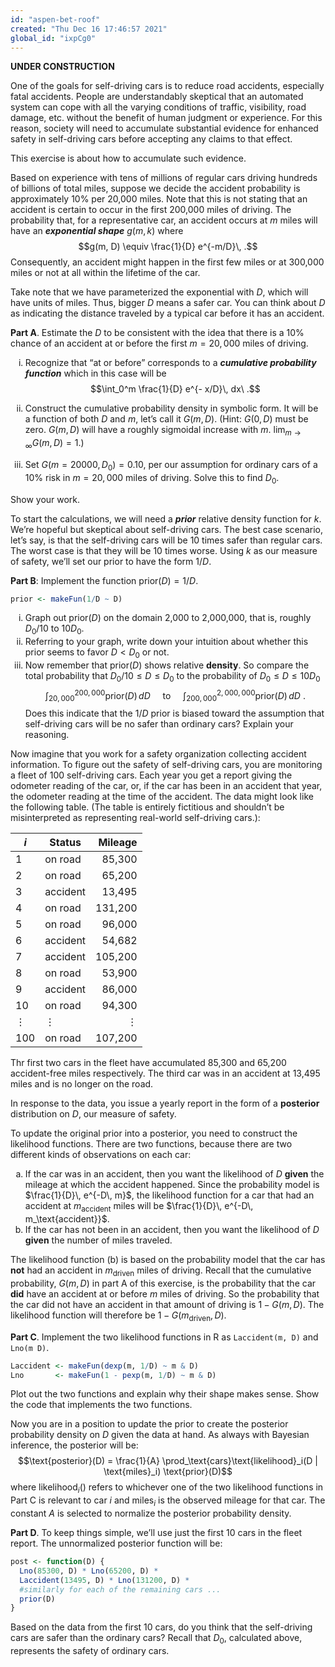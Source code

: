 ```yaml
---
id: "aspen-bet-roof"
created: "Thu Dec 16 17:46:57 2021"
global_id: "ixpCg0"
---
```


**UNDER CONSTRUCTION**


One of the goals for self-driving cars is to reduce road accidents, especially fatal accidents. People are understandably skeptical that an automated system can cope with all the varying conditions of traffic, visibility, road damage, etc. without the benefit of human judgment or experience. For this reason, society will need to accumulate substantial evidence for enhanced safety in self-driving cars before accepting any claims to that effect. 

This exercise is about how to accumulate such evidence. 

Based on experience with tens of millions of regular cars driving hundreds of billions of total miles, suppose we decide the accident probability is approximately 10% per 20,000 miles. Note that this is not stating that an accident is certain to occur in the first 200,000 miles of driving. The probability that, for a representative car, an accident occurs at $m$ miles will have an ***exponential shape*** $g(m, k)$ where $$g(m, D) \equiv \frac{1}{D} e^{-m/D}\, .$$ Consequently, an accident might happen in the first few miles or at 300,000 miles or not at all within the lifetime of the car. 

Take note that we have parameterized the exponential with $D$, which will have units of miles. Thus, bigger $D$ means a safer car. You can think about $D$ as indicating the distance traveled by a typical car before it has an accident.

**Part A**. Estimate the $D$ to be consistent with the idea that there is a 10% chance of an accident at or before the first $m=20,000$ miles of driving.

i. Recognize that "at or before" corresponds to a ***cumulative probability function*** which in this case will be $$\int_0^m \frac{1}{D} e^{- x/D}\, dx\ .$$

ii. Construct the cumulative probability density in symbolic form. It will be a function of both $D$ and $m$, let's call it $G(m, D)$. <!-- It will be $1- e^{- m/D}$ --> (Hint: $G(0, D)$ must be zero. $G(m, D)$ will have a roughly sigmoidal increase with $m$. $\lim_{m \rightarrow \infty} G(m, D) = 1$.)

iii. Set $G(m=20000, D_0) = 0.10$, per our assumption for ordinary cars of a 10% risk in $m=20,000$ miles of driving. Solve this to find $D_0$. <!-- It will be $k \approx 190,000$ miles -->
    
Show your work.
    
To start the calculations, we will need a ***prior*** relative density function for $k$. We're hopeful but skeptical about self-driving cars. The best case scenario, let's say, is that the self-driving cars will be 10 times safer than regular cars. The worst case is that they will be 10 times worse. Using $k$ as our measure of safety, we'll set our prior to have the form $1/D$.

**Part B**: Implement the function $\text{prior}(D) = 1/D$. 

```r
prior <- makeFun(1/D ~ D)
```

i. Graph out $\text{prior}(D)$ on the domain 2,000 to 2,000,000, that is, roughly $D_0/10$ to $10 D_0$. 
ii. Referring to your graph, write down your intuition about whether this prior seems to favor $D < D_0$ or not.
iii. Now remember that $\text{prior}(D)$ shows relative **density**. So compare the total probability that $D_0/10 \leq D \leq D_0$ to the probability of $D_0 \leq D \leq 10 D_0$
$$\int_{20,000}^{200,000} \text{prior}(D)\, dD\ \ \ \ \ \text{to}\ \ \ \ \ \int_{200,000}^{2,000,000} \text{prior}(D)\, dD\ .$$ Does this indicate that the $1/D$ prior is biased toward the assumption that self-driving cars will be no safer than ordinary cars? Explain your reasoning.

Now imagine that you work for a safety organization collecting accident information. To figure out the safety of self-driving cars, you are monitoring a fleet of 100 self-driving cars. Each year you get a report giving the odometer reading of the car, or, if the car has been in an accident that year, the odometer reading at the time of the accident. The data might look like the following table. (The table is entirely fictitious and shouldn't be misinterpreted as representing real-world self-driving cars.):

$i$   | Status    | Mileage
------|-----------|--------:
1     | on road   | 85,300
2     | on road   | 65,200
3     | accident  | 13,495
4     | on road   | 131,200
5     | on road   | 96,000
6     | accident  | 54,682
7     | accident  | 105,200
8     | on road   | 53,900
9     | accident  | 86,000
10    | on road   | 94,300
$\vdots$| $\vdots$  | $\vdots$
100 | on road   | 107,200

Thr first two cars in the fleet have accumulated 85,300 and 65,200 accident-free miles respectively. The third car was in an accident at 13,495 miles and is no longer on the road.

In response to the data, you issue a yearly report in the form of a **posterior** distribution on $D$, our measure of safety. 

To update the original prior into a posterior, you need to construct the likelihood functions. There are two functions, because there are two different kinds of observations on each car:

a. If the car was in an accident, then you want the likelihood of $D$ **given** the mileage at which the accident happened. Since the probability model is $\frac{1}{D}\, e^{-D\, m}$, the likelihood function for a car that had an accident at $m_\text{accident}$ miles will be $\frac{1}{D}\, e^{-D\, m_\text{accident}}$.
b. If the car has not been in an accident, then you want the likelihood of $D$ **given** the number of miles traveled.  

The likelihood function (b) is based on the probability model that the car has **not** had an accident in $m_\text{driven}$ miles of driving. Recall that the cumulative probability, $G(m, D)$ in part A of this exercise, is the probability that the car **did** have an accident at or before $m$ miles of driving. So the probability that the car did not have an accident in that amount of driving is $1 - G(m, D)$. The likelihood function will therefore be $1 - G(m_\text{driven}, D)$.

**Part C**. Implement the two likelihood functions in R as `Laccident(m, D)` and `Lno(m D)`. 

```r
Laccident <- makeFun(dexp(m, 1/D) ~ m & D)
Lno       <- makeFun(1 - pexp(m, 1/D) ~ m & D)
```

Plot out the two functions and explain why their shape makes sense. Show the code that implements the two functions.

Now you are in a position to update the prior to create the posterior probability density on $D$ given the data at hand. As always with Bayesian inference, the posterior will be: $$\text{posterior}(D) = \frac{1}{A} \prod_\text{cars}\text{likelihood}_i(D | \text{miles}_i) \text{prior}(D)$$ where $\text{likelihood}_i()$ refers to whichever one of the two likelihood functions in Part C is relevant to car $i$ and $\text{miles}_i$ is the observed mileage for that car. The constant $A$ is selected to normalize the posterior probability density.

**Part D**.  To keep things simple, we'll use just the first 10 cars in the fleet report. The unnormalized posterior function will be:
```r
post <- function(D) {
  Lno(85300, D) * Lno(65200, D) * 
  Laccident(13495, D) * Lno(131200, D) *  
  #similarly for each of the remaining cars ...
  prior(D)
}    
```   
    
Based on the data from the first 10 cars, do you think that the self-driving cars are safer than the ordinary cars? Recall that $D_0$, calculated above, represents the safety of ordinary cars.



